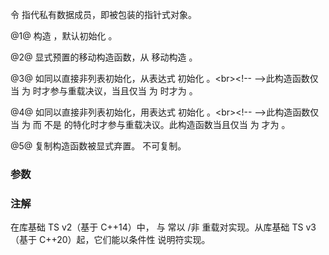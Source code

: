 {{cpp/experimental/propagate_const/title|propagate_const}}
{{cpp/experimental/lib extensions 2/propagate_const/navbar}}

{{dcl begin}}
{{dcl|num=1|since=libfund_ts_2|1= 
constexpr propagate_const() = default;
}}
{{dcl|num=2|since=libfund_ts_2|1= 
constexpr propagate_const( propagate_const&amp;&amp; p ) = default;
}}
{{dcl|num=3|since=libfund_ts_2|1= 
template&lt; class U &gt;
/* 见下文 */ constexpr propagate_const( propagate_const&lt;U&gt;&amp;&amp; pu );
}}
{{dcl|num=4|since=libfund_ts_2|1= 
template&lt; class U &gt;
/* 见下文 */ constexpr propagate_const( U&amp;&amp; u );
}}
{{dcl|num=5|since=libfund_ts_2|1= 
propagate_const( const propagate_const&amp; ) = delete;
}}
{{dcl end}}

令 {{tt|t_}} 指代私有数据成员，即被包装的指针式对象。

@1@ 构造 {{tt|propagate_const}}，默认初始化 {{c|this-&gt;t_}}。

@2@ 显式预置的移动构造函数，从 {{c|p.t_}} 移动构造 {{c|this-&gt;t_}}。

@3@ 如同以直接非列表初始化，从表达式 {{c|std::move(pu.t_)}} 初始化 {{c|this-&gt;t_}}。&lt;br&gt;&lt;!--
--&gt;此构造函数仅当 {{c|std::is_constructible&lt;T, U&gt;::value}} 为 {{c|true}} 时才参与重载决议，当且仅当 {{c|std::is_convertible&lt;U, T&gt;::value}} 为 {{c|false}} 时才为 {{tt|explicit}}。

@4@ 如同以直接非列表初始化，用表达式 {{c|std::forward&lt;U&gt;(u)}} 初始化 {{c|this-&gt;t_}} 。&lt;br&gt;&lt;!--
--&gt;此构造函数仅当 {{c|std::is_constructible&lt;T, U&gt;::value}} 为 {{c|true}} 而 {{c|std::decay_t&lt;U&gt;}} 不是 {{tt|propagate_const}} 的特化时才参与重载决议。此构造函数当且仅当 {{c|std::is_convertible&lt;U, T&gt;::value}} 为 {{c|false}} 才为 {{tt|explicit}}。

@5@ 复制构造函数被显式弃置。{{tt|propagate_const}} 不可复制。

===参数===
{{par begin}}
{{par | p  | 要移动的另一 {{tt|propagate_const}} 对象}}
{{par | pu | 要移动的另一不同特化的 {{tt|propagate_const}} 对象}}
{{par | u  | 用来初始化所含指针的另一对象}}
{{par end}}

===注解===
在库基础 TS v2（基于 C++14）中，{{v|4}} 与 {{v|5}} 常以 {{tt|explicit}}/非 {{tt|explicit}} 重载对实现。从库基础 TS v3（基于 C++20）起，它们能以条件性 {{tt|explicit}} 说明符实现。

{{langlinks|de|en|es|ja|ru}}